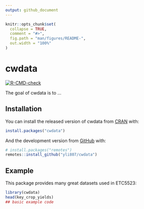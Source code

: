 ```yaml
---
output: github_document
---
```


<!-- README.md is generated from README.Rmd. Please edit that file -->

```r
knitr::opts_chunk$set(
  collapse = TRUE,
  comment = "#>",
  fig.path = "man/figures/README-",
  out.width = "100%"
)
```

# cwdata

<!-- badges: start -->
[![R-CMD-check](https://github.com/yli807/cwdata/workflows/R-CMD-check/badge.svg)](https://github.com/yli807/cwdata/actions)
<!-- badges: end -->

The goal of cwdata is to ...

## Installation

You can install the released version of cwdata from [CRAN](https://CRAN.R-project.org) with:

``` r
install.packages("cwdata")
```

And the development version from [GitHub](https://github.com/) with:

``` r
# install.packages("remotes")
remotes::install_github("yli807/cwdata")
```
## Example

This package provides many great datasets used in ETC5523:

```r
library(cwdata)
head(key_crop_yields)
## basic example code
```
